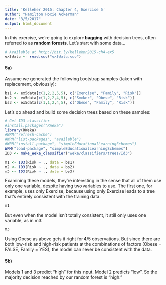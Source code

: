 ```yaml
---
title: 'Kelleher 2015: Chapter 4, Exercise 5'
author: "Hamilton Hoxie Ackerman"
date: "3/5/2017"
output: html_document
---
```


In this exercise, we're going to explore **bagging** with decision trees, often referred to as **random forests**. Let's start with some data...

```r
# Available at http://bit.ly/kelleher2015-ch4-ex5
ex5data <- read.csv("ex5data.csv")
```

#### 5a)
Assume we generated the following bootstrap samples (taken with replacement, obviously):

```r
bs1 <- ex5data[c(1,2,2,5,5), c("Exercise", "Family", "Risk")]
bs2 <- ex5data[c(1,2,2,4,5), c("Smoker", "Obese", "Risk")]
bs3 <- ex5data[c(1,1,2,4,5), c("Obese", "Family", "Risk")]
```

Let's go ahead and build some decision trees based on these samples:

```r
# Get ID3 classifier
#install.packages("RWeka")
library(RWeka)
#WPM("refresh-cache") 
#WPM("list-packages", "available")
#WPM("install-package", "simpleEducationalLearningSchemes") 
WPM("load-package", "simpleEducationalLearningSchemes") 
ID3 <- make_Weka_classifier("weka/classifiers/trees/Id3") 
```

```r
m1 <- ID3(Risk ~ ., data = bs1)
m2 <- ID3(Risk ~ ., data = bs2)
m3 <- ID3(Risk ~ ., data = bs3)
```

Examining these models, they're interesting in the sense that all of them use only one variable, despite having two variables to use. The first one, for example, uses only Exercise, because using only Exercise leads to a tree that's entirely consistent with the training data.

```r
m1
```

But even when the model isn't totally consistent, it still only uses one variable, as in m3:

```r
m3
```

Using Obese as above gets it right for 4/5 observations. But since there are both low-risk and high-risk patients at the combinations of factors (Obese = FALSE, Family = YES), the model can never be consistent with the data.

#### 5b)

Models 1 and 3 predict "high" for this input. Model 2 predicts "low". So the majority decision reached by our random forest is "high."



